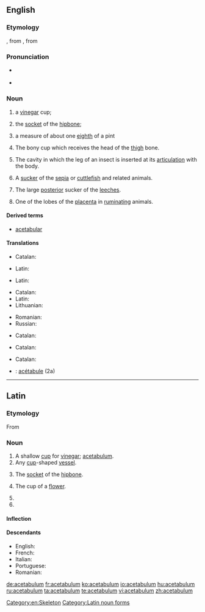==English==
{{wikipedia}}

===Etymology===
{{etyl|la}} {{term|acetabulum||a little [[saucer]] for [[vinegar]]|lang=la}}, from {{term|acetum||vinegar|lang=la}}, from {{term|acere||to be sour|lang=la}}

===Pronunciation===
* {{a|UK|US}} {{IPA|/ˌæs.ɪˈtæb.jə.ləm/}}
* {{hyphenation|ace|tab|u|lum}}

===Noun===
{{en-noun|pl=acetabula|pl2=acetabulums}}

# {{context|Roman Antiquities}} a [[vinegar]] cup;
# {{context|Roman Antiquities}} the [[socket]] of the [[hipbone]];
# {{context|Roman Antiquities}} a measure of about one [[eighth]] of a pint
# {{anatomy}} The bony cup which receives the head of the [[thigh]] bone.
# {{anatomy}} The cavity in which the leg of an insect is inserted at its [[articulation]] with the body.
# {{anatomy}} A [[sucker]] of the [[sepia]] or [[cuttlefish]] and related animals.
# {{anatomy}} The large [[posterior]] sucker of the [[leeches]].
# {{anatomy}} One of the lobes of the [[placenta]] in [[ruminating]] animals.

====Derived terms====
* [[acetabular]]

====Translations====
{{trans-top|Roman Antiquities: Vinegar cup}}
* Catalan: {{t-|ca|acetàbul|m}}
{{trans-mid}}
* Latin: {{t-|la|acetabulum|n|alt=acētābulum}}
{{trans-bottom}}

{{trans-top|Roman Antiquities: Socket of the hipbone}}
* Latin: {{t-|la|acetabulum|n|alt=acētābulum}}
{{trans-mid}}
{{trans-bottom}}

{{trans-top|Roman Antiquities: about one eighth of a pint}}
{{trans-mid}}
{{trans-bottom}}

{{trans-top|Anatomy: bony cup that receives the head of the thigh bone}}
* Catalan: {{t-|ca|acetàbul|m}}
* Latin: {{t-|la|acetabulum|n|alt=acētābulum}}
* Lithuanian: {{t-|lt|gūžduobė|f}}
{{trans-mid}}
* Romanian: {{t-|ro|acetabul|n}}
* Russian: {{t-|ru|вертлужная впадина|f|sc=Cyrl}}
{{trans-bottom}}

{{trans-top|Anatomy: Cavity in which the leg of an insect is inserted}}
{{trans-mid}}
* Catalan: {{t-|ca|acetàbul|m}}
{{trans-bottom}}
{{trans-top|Anatomy: Sucker of the sepia or cuttlefish}}
{{trans-mid}}
* Catalan: {{t-|ca|acetàbul|m}}
{{trans-bottom}}

{{trans-top|Anatomy: The large posterior sucker of the leeches}}
{{trans-mid}}
* Catalan: {{t-|ca|acetàbul|m}}
{{trans-bottom}}

{{trans-top|Anatomy: One of the lobes of the placenta in the ruminating animals}}
{{trans-mid}}
{{trans-bottom}}

{{checktrans-top}}
* {{ttbc|fr}}: [[acétabule]] {{f}} (2a)
{{trans-bottom}}

[[Category:en:Skeleton]]

----

==Latin==

===Etymology===
From {{term|acetum|acētum|vinegar|lang=la}}

===Noun===
{{la-noun|acētābulum|acetabuli|acētābulī|n|second}}

# A shallow [[cup]] for [[vinegar]]; [[#English|acetabulum]].
# Any [[cup]]-shaped [[vessel]].
# {{anatomy|la}} The [[socket]] of the [[hipbone]].
# {{botany|la}} The cup of a [[flower]].
# {{inflection of|acetabulum|acētābulum|acc|s|lang=la}}
# {{inflection of|acetabulum|acētābulum|voc|s|lang=la}}

====Inflection====
{{la-decl-2nd-N|acetabul|acētābul}}

====Descendants====
* English: {{l|en|acetabulum}}
* French: {{l|fr|acétabule}}
* Italian: {{l|it|acetabolo}}
* Portuguese: {{l|pt|acetábulo}}
* Romanian: {{l|ro|acetabul}}

[[Category:Latin noun forms]]

[[de:acetabulum]]
[[fr:acetabulum]]
[[ko:acetabulum]]
[[io:acetabulum]]
[[hu:acetabulum]]
[[ru:acetabulum]]
[[ta:acetabulum]]
[[te:acetabulum]]
[[vi:acetabulum]]
[[zh:acetabulum]]